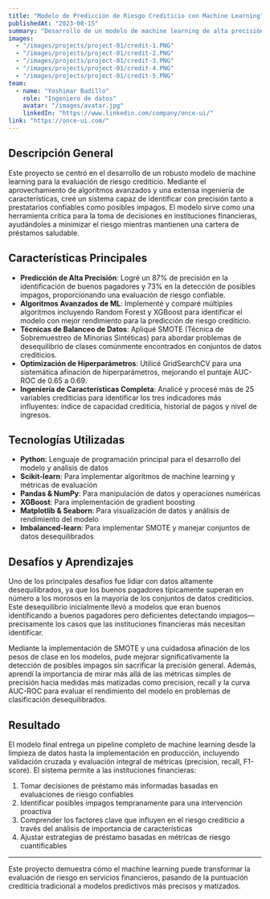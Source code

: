 ```yaml
---
title: "Modelo de Predicción de Riesgo Crediticio con Machine Learning"
publishedAt: "2023-08-15"
summary: "Desarrollo de un modelo de machine learning de alta precisión para predecir riesgo crediticio, logrando un 87% de precisión en la identificación de buenos pagadores y 73% en la detección de impagos."
images:
  - "/images/projects/project-01/credit-1.PNG"
  - "/images/projects/project-01/credit-2.PNG"
  - "/images/projects/project-01/credit-3.PNG"
  - "/images/projects/project-01/credit-4.PNG"
  - "/images/projects/project-01/credit-5.PNG"
team:
  - name: "Yoshimar Badillo"
    role: "Ingeniero de datos"
    avatar: "/images/avatar.jpg"
    linkedIn: "https://www.linkedin.com/company/once-ui/"
link: "https://once-ui.com/"
---
```


## Descripción General

Este proyecto se centró en el desarrollo de un robusto modelo de machine learning para la evaluación de riesgo crediticio. Mediante el aprovechamiento de algoritmos avanzados y una extensa ingeniería de características, creé un sistema capaz de identificar con precisión tanto a prestatarios confiables como posibles impagos. El modelo sirve como una herramienta crítica para la toma de decisiones en instituciones financieras, ayudándoles a minimizar el riesgo mientras mantienen una cartera de préstamos saludable.

## Características Principales

- **Predicción de Alta Precisión**: Logré un 87% de precisión en la identificación de buenos pagadores y 73% en la detección de posibles impagos, proporcionando una evaluación de riesgo confiable.
- **Algoritmos Avanzados de ML**: Implementé y comparé múltiples algoritmos incluyendo Random Forest y XGBoost para identificar el modelo con mejor rendimiento para la predicción de riesgo crediticio.
- **Técnicas de Balanceo de Datos**: Apliqué SMOTE (Técnica de Sobremuestreo de Minorías Sintéticas) para abordar problemas de desequilibrio de clases comúnmente encontrados en conjuntos de datos crediticios.
- **Optimización de Hiperparámetros**: Utilicé GridSearchCV para una sistemática afinación de hiperparámetros, mejorando el puntaje AUC-ROC de 0.65 a 0.69.
- **Ingeniería de Características Completa**: Analicé y procesé más de 25 variables crediticias para identificar los tres indicadores más influyentes: índice de capacidad crediticia, historial de pagos y nivel de ingresos.

## Tecnologías Utilizadas

- **Python**: Lenguaje de programación principal para el desarrollo del modelo y análisis de datos
- **Scikit-learn**: Para implementar algoritmos de machine learning y métricas de evaluación
- **Pandas & NumPy**: Para manipulación de datos y operaciones numéricas
- **XGBoost**: Para implementación de gradient boosting
- **Matplotlib & Seaborn**: Para visualización de datos y análisis de rendimiento del modelo
- **Imbalanced-learn**: Para implementar SMOTE y manejar conjuntos de datos desequilibrados

## Desafíos y Aprendizajes

Uno de los principales desafíos fue lidiar con datos altamente desequilibrados, ya que los buenos pagadores típicamente superan en número a los morosos en la mayoría de los conjuntos de datos crediticios. Este desequilibrio inicialmente llevó a modelos que eran buenos identificando a buenos pagadores pero deficientes detectando impagos—precisamente los casos que las instituciones financieras más necesitan identificar.

Mediante la implementación de SMOTE y una cuidadosa afinación de los pesos de clase en los modelos, pude mejorar significativamente la detección de posibles impagos sin sacrificar la precisión general. Además, aprendí la importancia de mirar más allá de las métricas simples de precisión hacia medidas más matizadas como precision, recall y la curva AUC-ROC para evaluar el rendimiento del modelo en problemas de clasificación desequilibrados.

## Resultado

El modelo final entrega un pipeline completo de machine learning desde la limpieza de datos hasta la implementación en producción, incluyendo validación cruzada y evaluación integral de métricas (precision, recall, F1-score). El sistema permite a las instituciones financieras:

1. Tomar decisiones de préstamo más informadas basadas en evaluaciones de riesgo confiables
2. Identificar posibles impagos tempranamente para una intervención proactiva
3. Comprender los factores clave que influyen en el riesgo crediticio a través del análisis de importancia de características
4. Ajustar estrategias de préstamo basadas en métricas de riesgo cuantificables

---

Este proyecto demuestra cómo el machine learning puede transformar la evaluación de riesgo en servicios financieros, pasando de la puntuación crediticia tradicional a modelos predictivos más precisos y matizados.